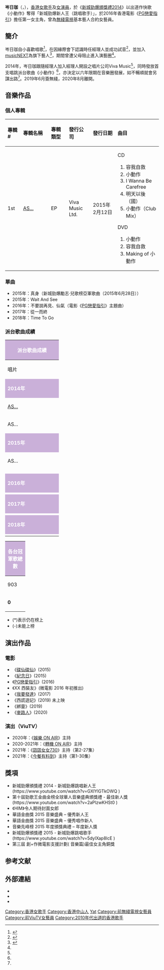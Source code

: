{{不是|日伽|岑珈其}}
{{藝人
| name  = 岑日珈
|圖片 = File:HK 旺角 Mongkok night Fox theatre Cinema City Longham 岑日珈 Angie Shum Yat Ka yellow big size shirt August 2019 SSG 01.jpg
| 英文名 = Angie Shum Yat Ka
| 類型 = 女歌手
| 暱稱 = Angie
| 國籍 = {{CNHK}}
| 籍貫 = {{CHN-1949}}[[廣東|廣東]][[中山市|中山]]
| 出生日期 = {{birth date and age|1994|2|24}}
| 出生地點 = {{HKG-GBR}}
| 語言 = 國語、英語、粵語
| 教育程度 = 中學
| 母校 = 
| 宗教信仰 = 未公開
| 音樂類型 = [[粵語流行音樂|粵語流行音樂]]
| 職業 = [[歌手|歌手]]、[[演員|演員]]、[[模特兒|模特兒]]
| 出道日期 =
| 出道地點 = {{HKG}}
| 出道作 = 《小動作》
| 活躍年代 = 2014年至今
| 唱片公司 = [[Viva_Music_Ltd.|Viva Music Ltd.]]（2014年－2015年）<br>[[Mugen_Music_Ltd.|Mugen Music Ltd.]]（2017年至今）
| 经纪公司 = [[Viva_Music_Ltd.|Viva Music Ltd.]]（2014年－2015年）<br>[[Mugen_Music_Ltd.|Mugen Music Ltd.]]（2017年至今）<br>[[電視廣播有限公司|無綫電視]]（2019年－2020年8月）<br>[[ViuTV|ViuTV]]（2020年10月至今）
}}
'''岑日珈'''（{{lang-en |Angie Shum Yat Ka}}，{{bd|1994年|2月24日}}），[[香港|香港]][[女歌手|女歌手]]及[[女演員|女演員]]，於《[[2014年度新城勁爆頒獎禮得獎名單|新城勁爆頒獎禮2014]]》以出道作快歌《小動作》奪得「新城勁爆新人王（跳唱歌手）」，於2016年香港電影《[[PG戀愛指引|PG戀愛指引]]》擔任第一女主角，曾為[[電視廣播有限公司|無綫電視]]基本藝人合約女藝員。

==簡介==
岑日珈自小喜歡唱歌<ref name="tiu">{{cite news |author=黃大鈞 |title=岑日珈「跳」入自我音樂境界 |work=生活品味 |publisher=[[新報_(香港)|新報]] |location=香港 |date=2014-09-22 }}</ref>，在因緣際會下認識時任經理人並成功試音<ref name="liu">{{cite news |author=火 |title=岑日珈六年上位期限 |work=好清新 |publisher=[[好報|好報]] |location=香港 |date=2014-11-14 }}</ref>，並加入[[musicNEXT|musicNEXT]]為旗下藝人<ref name="jjr">{{cite news |title=岑日珈做師姐唔怕蝕底 |work=娛樂 |publisher=[[東方日報|東方日報]] |location=香港 |date=2014-08-08 }}</ref>，期間曾遭父母阻止進入演藝圈<ref name="liu"/>。

2014年，岑日珈跟隨經理人加入經理人開設之唱片公司Viva Music<ref name="jjr"/>，同時發放首支唱跳派台歌曲《小動作》<ref name="tiu"/>，亦決定以六年限期在音樂圈發展，如不暢順就會另謀出路<ref name="liu"/>。2019年6月簽無綫，2020年8月離開。

==音樂作品==
===個人專輯===
{| class="wikitable"
!align="left" width="75px"| 專輯 #
!align="left" width="225px"| 專輯名稱
!align="left" width="125px"| 專輯類型
!align="left" width="125px"| 發行公司
!align="left" width="150px"| 發行日期
!align="left" width="250px"| 曲目
|-
! 1st
! [[AS...|AS...]]
| EP
| Viva Music Ltd.
| 2015年2月12日
| {{HideH|曲目}}
CD
# 容我自救
# 小動作
# I Wanna Be Carefree
# 明天以後（國）
# 小動作（Club Mix）
DVD
# 小動作
# 容我自救
# Making of 小動作
{{HideF}}
|}

===單曲===
*2015年：真身（新城勁爆勵志‧兒歌榜亞軍歌曲（2015年6月28日））
*2015年：Wait And See
*2016年：不要說再見、仙氣（電影《[[PG戀愛指引|PG戀愛指引]]》主題曲）
*2017年：從一而終
*2018年：Time To Go

===派台歌曲成績===
{| class="wikitable" cellpadding="1"
|-
! style="background:#CAB0D9; color:white" colspan="7" | '''派台歌曲成績'''
|-
| width="160"| 唱片 || width="160"| 歌曲 || width="50"| 903 || width="50"| RTHK || width="50"| 997 || width="50"| TVB || width="180"| 備註
|-
! style="background:#CAB0D9; color:white" colspan="7" | '''2014年'''
|-
| [[AS...|AS...]] || 小動作 || - || 18 || 5 || - ||
|-
| AS... || 容我自救 || - || - || 5 || - ||
|-
! style="background:#CAB0D9; color:white" colspan="7" | '''2015年'''
|-
| AS... || I Wanna Be Carefree || - || - || 5 || - ||
|-
|  || 真身 || - || - || 4 || 9 ||
|-
|  || Wait And See || - || - || 4 || - ||
|-
! style="background:#CAB0D9; color:white" colspan="7" | '''2016年'''
|-
|  || 不要說再見 || - || - || 20 || 8 ||
|-
! style="background:#CAB0D9; color:white" colspan="7" | '''2017年'''
|-
|  || 從一而終 || - || 18 || - || - ||
|-
! style="background:#CAB0D9; color:white" colspan="7" | '''2018年'''
|-
|  || Time To Go || - || 15 || 10 || - ||
|}
{| class="wikitable" cellpadding="1"
|-
! style="background:#CAB0D9; color:white" colspan="5" | '''各台冠軍歌總數'''
|-
| width="50"| 903 || width="50"| RTHK || width="50"| 997 || width="50"| TVB || width="160"| 備註
|-
| '''0''' || '''0''' || '''0''' || '''0''' || '''四台冠軍歌總數：0'''
|}
*(*)表示仍在榜上
*(-)未能上榜

==演出作品==
===電影===
*《[[碟仙碟仙|碟仙碟仙]]》(2015)
*《[[紀念日|紀念日]]》(2015)
*《[[PG戀愛指引|PG戀愛指引]]》(2016)
*《XX 西裝友》(微電影 2016 年初推出)
*《[[我要發達_(電影)|我要發達]]》(2017)
*《西謊遊記》(2019) 未上映
*《綁靈》(2019)
*《[[麥路人|麥路人]]》(2020)

===演出（ViuTV）===
*2020年：《[[娛樂_ON_AIR|娛樂 ON AIR]]》主持
*2020-2021年：《[[轉機_ON_AIR|轉機 ON AIR]]》主持
*2021年：《[[囝囝女女730|囝囝女女730]]》主持（第2-27集） 
*2021年：《[[今餐有料到|今餐有料到]]》主持（第1-30集）

==獎項==
*新城勁爆頒獎禮 2014 - 新城勁爆跳唱新人王 (https://www.youtube.com/watch?v=GXlYlGTkOWQ {{Wayback|url=https://www.youtube.com/watch?v=GXlYlGTkOWQ |date=20170305052057 }})
*第十屆勁歌王金曲金榜全球華人音樂盛典頒獎禮 - 最佳新人獎 (https://www.youtube.com/watch?v=2aPlzwKHSt0 {{Wayback|url=https://www.youtube.com/watch?v=2aPlzwKHSt0 |date=20170305054127 }})
*《HIM》令人期待封面女郎
*華語金曲獎 2015 音樂盛典 – 優秀新人王
*華語金曲獎 2015 音樂盛典 – 優秀唱作新人
*音樂先峰榜 2015 年度頒獎典禮 – 年度新人獎
*新城勁爆頒獎禮 2015 - 新城勁爆跳唱歌手 (https://www.youtube.com/watch?v=5dylXap8lcE {{Wayback|url=https://www.youtube.com/watch?v=5dylXap8lcE |date=20170305044404 }})
*第三屆 創+作微電影支援計劃( 音樂篇)最佳女主角銅獎

==参考文献==
{{reflist}}

==外部連結==
<!-- ------ 請注意 -----
非官方成立的歌迷/影迷/支援者網站、網頁、部落格、論壇等的連結，以及YouTube、Google Video之類的影像連結並不適合放在維基百科條目裡，請參考「Wikipedia:不適合維基百科的文章」。 -->
*{{facebook|angieshumyk}}
*{{Sinaweibo|angieshum}}
*{{Instagram|angieshumyk}}
{{DEFAULTSORT:Shum}}
[[Category:香港女歌手|Category:香港女歌手]]
[[Category:香港中山人|Category:香港中山人]]
[[Category:岑姓|Yat]]
[[Category:前無綫電視女藝員|Category:前無綫電視女藝員]]
[[Category:前ViuTV女藝員|Category:前ViuTV女藝員]]
[[Category:2010年代出道的香港歌手|Category:2010年代出道的香港歌手]]